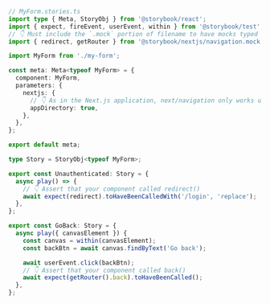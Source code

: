 ```ts
// MyForm.stories.ts
import type { Meta, StoryObj } from '@storybook/react';
import { expect, fireEvent, userEvent, within } from '@storybook/test';
// 👇 Must include the `.mock` portion of filename to have mocks typed correctly
import { redirect, getRouter } from '@storybook/nextjs/navigation.mock';

import MyForm from './my-form';

const meta: Meta<typeof MyForm> = {
  component: MyForm,
  parameters: {
    nextjs: {
      // 👇 As in the Next.js application, next/navigation only works using App Router
      appDirectory: true,
    },
  },
};

export default meta;

type Story = StoryObj<typeof MyForm>;

export const Unauthenticated: Story = {
  async play() => {
    // 👇 Assert that your component called redirect()
    await expect(redirect).toHaveBeenCalledWith('/login', 'replace');
  },
};

export const GoBack: Story = {
  async play({ canvasElement }) {
    const canvas = within(canvasElement);
    const backBtn = await canvas.findByText('Go back');

    await userEvent.click(backBtn);
    // 👇 Assert that your component called back()
    await expect(getRouter().back).toHaveBeenCalled();
  },
};
```
